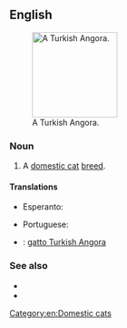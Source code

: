 ==English==
[[File:Angora.jpg|thumb|right|150px|A Turkish Angora.]]
===Noun===
{{en-noun|head=[[Turkish]] [[angora|Angora]]}}

# A [[domestic cat]] [[breed]].

====Translations====
{{trans-top|A domestic cat breed}}
* Esperanto: {{t-|eo|angora kato}}
{{trans-mid}}
* Portuguese: {{t-|pt|angorá|m}}
{{trans-bottom}}

{{checktrans-top}}
* {{ttbc|it}}: [[gatto Turkish Angora]]
{{trans-bottom}}

===See also===
* {{pedia|Turkish Angora}}
* {{commonslite|Category:Turkish Angora}}

[[Category:en:Domestic cats]]